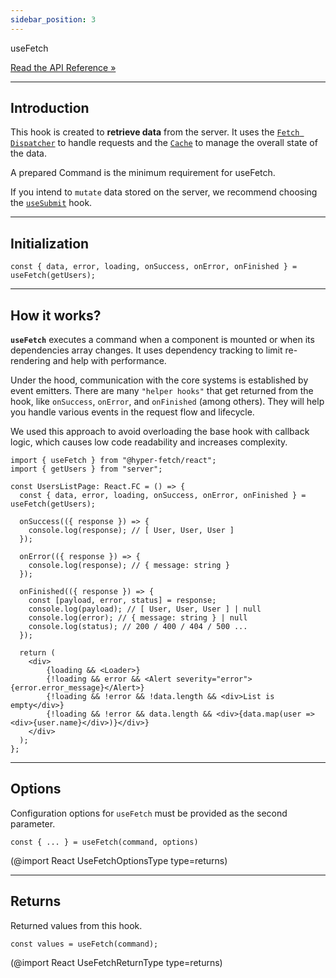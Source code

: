 ```yaml
---
sidebar_position: 3
---
```


<div class="api-link">
  <div class="api-link-title">useFetch</div>
  <div class="api-link-sub-title">

[Read the API Reference »](/api/React/Hook/useFetch.mdx)

  </div>
</div>

---

## Introduction

This hook is created to **retrieve data** from the server. It uses the
[`Fetch Dispatcher`](/documentation/02-Core/Dispatcher.mdx) to handle requests and the
[`Cache`](/documentation/02-Core/Cache.mdx) to manage the overall state of the data.

A prepared Command is the minimum requirement for useFetch.

If you intend to `mutate` data stored on the server, we recommend choosing the
[`useSubmit`](/documentation/04-React/02-Core/useSubmit.mdx) hook.

---

## Initialization

```tsx
const { data, error, loading, onSuccess, onError, onFinished } = useFetch(getUsers);
```

---

## How it works?

**`useFetch`** executes a command when a component is mounted or when its dependencies array changes. It uses dependency
tracking to limit re-rendering and help with performance.

Under the hood, communication with the core systems is established by event emitters. There are many `"helper hooks"`
that get returned from the hook, like `onSuccess`, `onError`, and `onFinished` (among others). They will help you handle
various events in the request flow and lifecycle.

We used this approach to avoid overloading the base hook with callback logic, which causes low code readability and
increases complexity.

```tsx
import { useFetch } from "@hyper-fetch/react";
import { getUsers } from "server";

const UsersListPage: React.FC = () => {
  const { data, error, loading, onSuccess, onError, onFinished } = useFetch(getUsers);

  onSuccess(({ response }) => {
    console.log(response); // [ User, User, User ]
  });

  onError(({ response }) => {
    console.log(response); // { message: string }
  });

  onFinished(({ response }) => {
    const [payload, error, status] = response;
    console.log(payload); // [ User, User, User ] | null
    console.log(error); // { message: string } | null
    console.log(status); // 200 / 400 / 404 / 500 ...
  });

  return (
    <div>
        {loading && <Loader>}
        {!loading && error && <Alert severity="error">{error.error_message}</Alert>}
        {!loading && !error && !data.length && <div>List is empty</div>}
        {!loading && !error && data.length && <div>{data.map(user => <div>{user.name}</div>)}</div>}
    </div>
  );
};
```

---

## Options

Configuration options for `useFetch` must be provided as the second parameter.

```tsx
const { ... } = useFetch(command, options)
```

(@import React UseFetchOptionsType type=returns)

---

## Returns

Returned values from this hook.

```tsx
const values = useFetch(command);
```

(@import React UseFetchReturnType type=returns)
